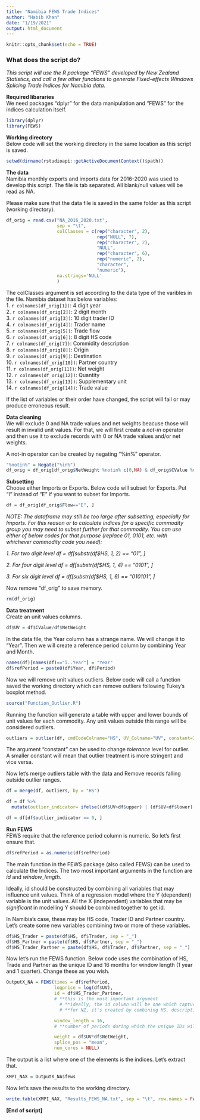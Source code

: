 ```yaml
---
title: "Namibia FEWS Trade Indices"
author: "Habib Khan"
date: "1/19/2021"
output: html_document
---
```


```r
knitr::opts_chunk$set(echo = TRUE)
```

### What does the script do?
*This script will use the R package "FEWS" developed by New Zealand Statistics, and call a few other functions to generate Fixed-effects Windows Splicing Trade Indices for Namibia data.*  


**Required libararies**  
We need packages "dplyr" for the data manipulation and "FEWS" for the indices calculation itself.  

```r
library(dplyr)
library(FEWS)
```

**Working directory**  
Below code will set the working directory in the same location as this script is saved.  

```r
setwd(dirname(rstudioapi::getActiveDocumentContext()$path))
```

**The data**  
Namibia monthly exports and imports data for 2016-2020 was used to develop this script. The file is tab separated. All blank/null values will be read as NA.

Please make sure that the data file is saved in the same folder as this script (working directory).

```r
df_orig = read.csv("NA_2016_2020.txt",
                   sep = "\t",
                   colClasses = c(rep("character", 2),
                                  rep("NULL", 7),
                                  rep("character", 2),
                                  "NULL",
                                  rep("character", 6),
                                  rep("numeric", 2),
                                  "character",
                                  "numeric"),
                   na.strings='NULL'
                   )

```

The colClasses argument is set according to the data type of the varibles in the file. Namibia dataset has below variables:      
1. `r colnames(df_orig[1])`: 4 digit year  
2. `r colnames(df_orig[2])`: 2 digit month  
3. `r colnames(df_orig[3])`: 10 digit trader ID  
4. `r colnames(df_orig[4])`: Trader name  
5. `r colnames(df_orig[5])`: Trade flow  
6. `r colnames(df_orig[6])`: 8 digit HS code   
7. `r colnames(df_orig[7])`: Commidity description  
8. `r colnames(df_orig[8])`: Origin  
9. `r colnames(df_orig[9])`: Destination  
10. `r colnames(df_orig[10])`: Partner country  
11. `r colnames(df_orig[11])`: Net weight  
12. `r colnames(df_orig[12])`: Quantity  
13. `r colnames(df_orig[13])`: Supplementary unit  
14. `r colnames(df_orig[14])`: Trade value  

If the list of variables or their order have changed, the script will fail or may produce erroneous result.  

**Data cleaning**    
We will exclude 0 and NA trade values and net weights beacuse those will result in invalid unit values. For that, we will first create a *not-in* operator and then use it to exclude records with 0 or NA trade values and/or net weights.

A not-in operator can be created by negating "%in%" operator.  

```r
"%notin%" = Negate("%in%")
df_orig = df_orig[df_orig$NetWeight %notin% c(0,NA) & df_orig$CValue %notin% c(0,NA), ]
```

**Subsetting**  
Choose either Imports or Exports. Below code will subset for Exports. Put "I" instead of "E" if you want to subset for Imports.    
  
```r
df = df_orig[df_orig$Flow=="E", ]
```

*NOTE: The dataframe may still be too large after subsetting, especially for Imports. For this reason or to calculate indices for a specific commodity group you may need to subset further for that commodity. You can use either of below codes for that purpose (replace 01, 0101, etc. with whichever commodity code you need):*  

*1. For two digit level df = df[substr(df$HS, 1, 2) == "01", ]*  

*2. For four digit level df = df[substr(df$HS, 1, 4) == "0101", ]*  

*3. For six digit level df = df[substr(df$HS, 1, 6) == "010101", ]*  

Now remove "df_orig" to save memory.  

```r
rm(df_orig)
```

**Data treatment**  
Create an unit values columns.  

```r
df$UV = df$CValue/df$NetWeight
```

In the data file, the Year column has a strange name. We will change it to "Year". Then we will create a reference period column by combining Year and Month.

```r
names(df)[names(df)=="ï..Year"] = "Year"
df$refPeriod = paste0(df$Year, df$Period)
```

Now we will remove unit values outliers. Below code will call a function saved the working directory which can remove outliers following Tukey's boxplot method.  

```r
source("Function_Outlier.R")
```

Running the function will generate a table with upper and lower bounds of unit values for each commodity. Any unit values outside this range will be considered outliers.  

```r
outliers = outlier(df, cmdCodeColname="HS", UV_Colname="UV", constant=1.5)
```

The argument "constant" can be used to change *tolerance* level for outlier. A smaller constant will mean that outlier treatment is more stringent and vice versa.   

Now let's merge outliers table with the data and Remove records falling outside outlier ranges.  

```r
df = merge(df, outliers, by = "HS")

df = df %>%
  mutate(outlier_indicator= ifelse((df$UV>df$upper) | (df$UV<df$lower) , 1, 0))

df = df[df$outlier_indicator == 0, ]
```

**Run FEWS**  
FEWS require that the reference period column is numeric. So let's first ensure that.  
```r
df$refPeriod = as.numeric(df$refPeriod)
```

The main function in the FEWS package (also called FEWS) can be used to calculate the Indices. The two most important arguments in the function are *id* and *window_length*.  

Ideally, id should be constructed by combining all variables that may influence unit values. Think of a regression model where the Y (dependent) variable is the unit values. All the X (independent) variables that may be *significant* in modelling Y should be combined together to get id.  

In Namibia's case, these may be HS code, Trader ID and Partner country. Let's create some new variables combining two or more of these variables.  

```r
df$HS_Trader = paste(df$HS, df$Trader, sep = "_")
df$HS_Partner = paste(df$HS, df$Partner, sep = "_")
df$HS_Trader_Partner = paste(df$HS, df$Trader, df$Partner, sep = "_")
```

Now let's run the FEWS function. Below code uses the combination of HS, Trade and Partner as the unique ID and 16 months for window length (1 year and 1 quarter). Change these as you wish.  

```r
OutputX_NA = FEWS(times = df$refPeriod,
                  logprice = log(df$UV),
                  id = df$HS_Trader_Partner,
                  # **this is the most important argument
                    # **ideally, the id column will be one which captures "quality"
                    # **for NZ, it's created by combining HS, description, partner, and SU

                  window_length = 16,
                  # **number of periods during which the unique IDs will appear at least twice

                  weight = df$UV*df$NetWeight,
                  splice_pos = "mean",
                  num_cores = NULL)
```


The output is a list where one of the elements is the indices. Let's extract that.  

```r
XMPI_NAX = OutputX_NA$fews
```

Now let's save the results to the working directory.  

```r
write.table(XMPI_NAX, "Results_FEWS_NA.txt", sep = "\t", row.names = FALSE)
```

**[End of script]**

